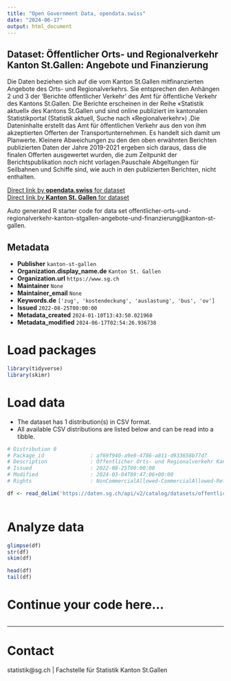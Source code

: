 ```yaml
---
title: "Open Government Data, opendata.swiss"
date: "2024-06-17"
output: html_document
---
```


## Dataset: Öffentlicher Orts- und Regionalverkehr Kanton St.Gallen: Angebote und Finanzierung

Die Daten beziehen sich auf die vom Kanton St.Gallen mitfinanzierten Angebote des Orts- und Regionalverkehrs. Sie entsprechen den Anhängen 2 und 3 der 'Berichte öffentlicher Verkehr' des Amt für öffentliche Verkehr des Kantons St.Gallen. Die Berichte erscheinen in der Reihe «Statistik aktuell» des Kantons St.Gallen und sind online publiziert im kantonalen Statistikportal (Statistik aktuell, Suche nach «Regionalverkehr») .Die Dateninhalte erstellt das Amt für öffentlichen Verkehr aus den von ihm akzeptierten Offerten der Transportunternehmen. Es handelt sich damit um Planwerte. Kleinere Abweichungen zu den den oben erwähnten Berichten publizierten Daten der Jahre 2019-2021 ergeben sich daraus, dass die finalen Offerten ausgewertet wurden, die zum Zeitpunkt der Berichtspublikation noch nicht vorlagen.Pauschale Abgeltungen für Seilbahnen und Schiffe sind, wie auch in den publizierten Berichten, nicht enthalten.

[Direct link by **opendata.swiss** for dataset](https://opendata.swiss/de/dataset/offentlicher-orts-und-regionalverkehr-kanton-st-gallen-angebote-und-finanzierung)<br>
[Direct link by **Kanton St. Gallen** for dataset](https://daten.sg.ch/explore/dataset/offentlicher-orts-und-regionalverkehr-kanton-stgallen-angebote-und-finanzierung/)

Auto generated R starter code for data set offentlicher-orts-und-regionalverkehr-kanton-stgallen-angebote-und-finanzierung@kanton-st-gallen.

## Metadata

- **Publisher** `kanton-st-gallen`
- **Organization.display_name.de** `Kanton St. Gallen`
- **Organization.url** `https://www.sg.ch`
- **Maintainer** `None`
- **Maintainer_email** `None`
- **Keywords.de** `['zug', 'kostendeckung', 'auslastung', 'bus', 'ov']`
- **Issued** `2022-08-25T00:00:00`
- **Metadata_created** `2024-01-10T13:43:50.021960`
- **Metadata_modified** `2024-06-17T02:54:26.936738`


# Load packages

```r

library(tidyverse)
library(skimr)

```

# Load data

-   The dataset has 1 distribution(s) in CSV format.
-   All available CSV distributions are listed below and can be read into a tibble.

```r

# Distribution 0
# Package_id               : af69f940-a9e0-4786-a811-d933658b77d7
# Description              : Öffentlicher Orts- und Regionalverkehr Kanton St.Gallen: Angebote und Finanzierung (csv)
# Issued                   : 2022-08-25T00:00:00
# Modified                 : 2024-03-04T09:47:06+00:00
# Rights                   : NonCommercialAllowed-CommercialAllowed-ReferenceRequired

df <- read_delim('https://daten.sg.ch/api/v2/catalog/datasets/offentlicher-orts-und-regionalverkehr-kanton-stgallen-angebote-und-finanzierung/exports/csv')



```

# Analyze data

```r

glimpse(df)
str(df)
skim(df)

head(df)
tail(df)

```

# Continue your code here...

```r

```

------------------------------------------------------------------------

# Contact

statistik@sg.ch | Fachstelle für Statistik Kanton St.Gallen
